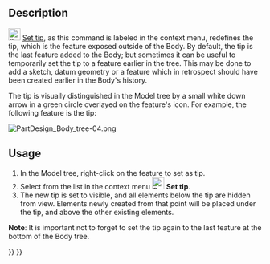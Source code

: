 <languages/>
<translate>
<!--T:9-->
{{Docnav
|[[PartDesign_WizardShaft|Shaft design wizard]]
|[[PartDesign_MoveFeature|Move object to other body]]
|[[PartDesign_Workbench|PartDesign]]
|IconL=WizardShaft.svg
|IconR=PartDesign_MoveFeature.svg
|IconC=Workbench_PartDesign.svg
}}

<!--T:1-->
{{GuiCommand
|Name=PartDesign MoveTip
|MenuLocation=Context menu → Set tip
|Workbenches=[[PartDesign_Workbench|PartDesign]]
|Version=0.17
|SeeAlso=[[PartDesign_MoveFeature|PartDesign Move object to other body]], [[PartDesign_MoveFeatureInTree|PartDesign Move object after other object]]
}}

==Description== <!--T:2-->

<!--T:3-->
[[File:PartDesign_MoveTip.svg|24px]] [[PartDesign_MoveTip|Set tip]], as this command is labeled in the context menu, redefines the tip, which is the feature exposed outside of the Body. By default, the tip is the last feature added to the Body; but sometimes it can be useful to temporarily set the tip to a feature earlier in the tree. This may be done to add a sketch, datum geometry or a feature which in retrospect should have been created earlier in the Body's history.

<!--T:4-->
The tip is visually distinguished in the Model tree by a small white down arrow in a green circle overlayed on the feature's icon. For example, the following feature is the tip:

</translate>
[[File:PartDesign_Body_tree-04.png|none]]
<translate>

==Usage== <!--T:6-->

<!--T:7-->
# In the Model tree, right-click on the feature to set as tip.
# Select from the list in the context menu [[File:PartDesign_MoveTip.svg|24px]] '''Set tip'''.
# The new tip is set to visible, and all elements below the tip are hidden from view. Elements newly created from that point will be placed under the tip, and above the other existing elements.

<!--T:8-->
'''Note''': It is important not to forget to set the tip again to the last feature at the bottom of the Body tree.


<!--T:10-->
{{Docnav
|[[PartDesign_WizardShaft|Shaft design wizard]]
|[[PartDesign_MoveFeature|Move object to other body]]
|[[PartDesign_Workbench|PartDesign]]
|IconL=WizardShaft.svg
|IconR=PartDesign_MoveFeature.svg
|IconC=Workbench_PartDesign.svg
}}

</translate>
{{PartDesign Tools navi{{#translation:}}}}
{{Userdocnavi{{#translation:}}}}